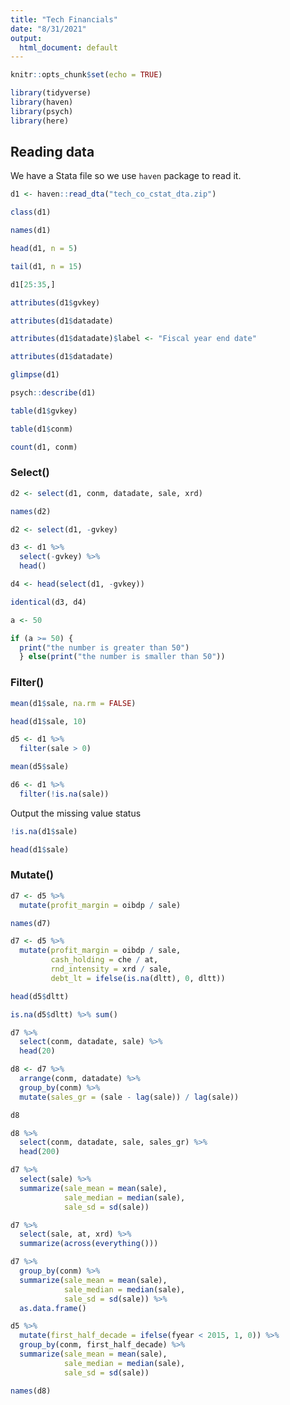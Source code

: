 ```yaml
---
title: "Tech Financials"
date: "8/31/2021"
output:
  html_document: default
---
```


```r
knitr::opts_chunk$set(echo = TRUE)

library(tidyverse)
library(haven)
library(psych)
library(here)

```

## Reading data


We have a Stata file so we use `haven` package to read it.

```r
d1 <- haven::read_dta("tech_co_cstat_dta.zip") 

```


```r
class(d1)
```

```r
names(d1)
```

```r
head(d1, n = 5)
```

```r
tail(d1, n = 15)
```


```r
d1[25:35,]
```

```r
attributes(d1$gvkey)
```
```r
attributes(d1$datadate)
```

```r
attributes(d1$datadate)$label <- "Fiscal year end date"
```


```r
attributes(d1$datadate)
```
```r
glimpse(d1)
```

```r
psych::describe(d1)
```

```r
table(d1$gvkey)  
```
```r
table(d1$conm)
```
```r
count(d1, conm)                    

```

### Select()

```r
d2 <- select(d1, conm, datadate, sale, xrd)
```


```r
names(d2)
```

```r
d2 <- select(d1, -gvkey)
```

```r
d3 <- d1 %>% 
  select(-gvkey) %>% 
  head()
```

```r
d4 <- head(select(d1, -gvkey))
```

```r
identical(d3, d4)
```
```r
a <- 50

if (a >= 50) {
  print("the number is greater than 50")
  } else(print("the number is smaller than 50"))
```

### Filter()

```r
mean(d1$sale, na.rm = FALSE)
```
```r
head(d1$sale, 10)
```

```r
d5 <- d1 %>% 
  filter(sale > 0)
```

```r
mean(d5$sale)
```
```r
d6 <- d1 %>% 
  filter(!is.na(sale))
```

Output the missing value status

```r
!is.na(d1$sale)
```

```r
head(d1$sale)
```

### Mutate()

```r
d7 <- d5 %>% 
  mutate(profit_margin = oibdp / sale)
```

```r
names(d7)
```
```r
d7 <- d5 %>% 
  mutate(profit_margin = oibdp / sale,
         cash_holding = che / at,
         rnd_intensity = xrd / sale,
         debt_lt = ifelse(is.na(dltt), 0, dltt))
```


```r
head(d5$dltt)
```

```r
is.na(d5$dltt) %>% sum()
```

```r
d7 %>% 
  select(conm, datadate, sale) %>% 
  head(20)
```

```r
d8 <- d7 %>% 
  arrange(conm, datadate) %>% 
  group_by(conm) %>% 
  mutate(sales_gr = (sale - lag(sale)) / lag(sale))

d8

```

```r
d8 %>% 
  select(conm, datadate, sale, sales_gr) %>% 
  head(200)
```

```r
d7 %>% 
  select(sale) %>%
  summarize(sale_mean = mean(sale),
            sale_median = median(sale),
            sale_sd = sd(sale))
```
```r
d7 %>% 
  select(sale, at, xrd) %>%
  summarize(across(everything()))
```


```r
d7 %>% 
  group_by(conm) %>% 
  summarize(sale_mean = mean(sale),
            sale_median = median(sale),
            sale_sd = sd(sale)) %>% 
  as.data.frame()
```

```r
d5 %>% 
  mutate(first_half_decade = ifelse(fyear < 2015, 1, 0)) %>% 
  group_by(conm, first_half_decade) %>% 
  summarize(sale_mean = mean(sale),
            sale_median = median(sale),
            sale_sd = sd(sale))
```

```r
names(d8)
```

